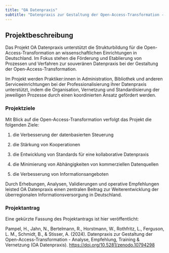 ```yaml
---
title: "OA Datenpraxis"
subtitle: "Datenpraxis zur Gestaltung der Open-Access-Transformation - Analyse, Empfehlung, Training & Vernetzung"
---
```


## Projektbeschreibung

Das Projekt OA Datenpraxis unterstützt die Strukturbildung für die Open-Access-Transformation an wissenschaftlichen Einrichtungen in Deutschland. Im Fokus stehen die Förderung und Etablierung von Prozessen und Verfahren zur souveränen Datenpraxis bei der Gestaltung der Open-Access-Transformation.

Im Projekt werden Praktiker:innen in Administration, Bibliothek und anderen Serviceeinrichtungen bei der Professionalisierung ihrer Datenpraxis unterstützt, indem die Organisation, Vernetzung und Standardisierung der jeweiligen Prozesse durch einen koordinierten Ansatz gefördert werden.

### Projektziele

Mit Blick auf die Open-Access-Transformation verfolgt das Projekt die folgenden Ziele:

1.  die Verbesserung der datenbasierten Steuerung

2.  die Stärkung von Kooperationen

3.  die Entwicklung von Standards für eine kollaborative Datenpraxis

4.  die Minimierung von Abhängigkeiten von kommerziellen Datenquellen

5.  die Verbesserung von Informationsangeboten

Durch Erhebungen, Analysen, Validierungen und operative Empfehlungen leisted OA Datenpraxis einen zentralen Beitrag zur Weiterentwicklung der überregionalen Informationsversorgung in Deutschland.

### Projektantrag

Eine gekürzte Fassung des Projektantrags ist hier veröffentlicht:

Pampel, H., Jahn, N., Bertelmann, R., Horstmann, W., Rothfritz, L., Ferguson, L. M., Schmidt, B., & Stisser, A. (2024). Datenpraxis zur Gestaltung der Open-Access-Transformation - Analyse, Empfehlung, Training & Vernetzung (OA Datenpraxis). <https://doi.org/10.5281/zenodo.10794298>
